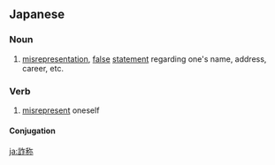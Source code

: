 {{also|詐稱|诈称}}
==Japanese==
{{ja-kanjitab|さ|しょう|yomi=on}}

===Noun===
{{ja-noun|さしょう}}
# [[misrepresentation]], [[false]] [[statement]] regarding one's name, address, career, etc.

===Verb===
{{ja-verb-suru|さしょう}}

# [[misrepresent]] oneself

====Conjugation====
{{ja-suru|さしょう}}

[[ja:詐称]]